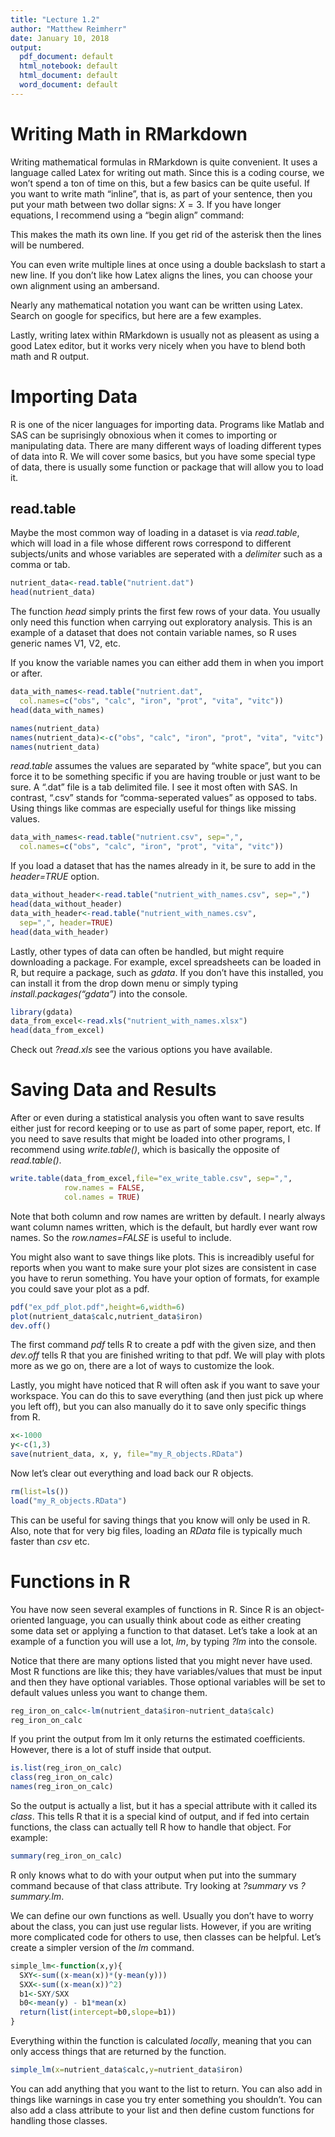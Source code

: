 ```yaml
---
title: "Lecture 1.2"
author: "Matthew Reimherr"
date: January 10, 2018
output:
  pdf_document: default
  html_notebook: default
  html_document: default
  word_document: default
---
```


# Writing Math in RMarkdown
Writing mathematical formulas in RMarkdown is quite convenient.  It uses a language called Latex for writing out math.  Since this is a coding course, we won't spend a ton of time on this, but a few basics can be quite useful.  If you want to write math "inline", that is, as part of your sentence, then you put your math between two dollar signs: $X = 3$.  If you have longer equations, I recommend using a "begin align" command:
\begin{align*}
X = 3 
\end{align*}

This makes the math its own line. If you get rid of the asterisk then the lines will be numbered.
\begin{align}
X = 3 
\end{align}

You can even write multiple lines at once using a double backslash to start a new line.
\begin{align*}
X = 3 \\
Z+Y = 10
\end{align*}
If you don't like how Latex aligns the lines, you can choose your own alignment using an ambersand.
\begin{align*}
X = 3 &  \\
& Z+Y = 10
\end{align*}

Nearly any mathematical notation you want can be written using Latex.  Search on google for specifics, but here are a few examples.
\begin{align*}
\sum_{j=1}^\infty p^{-j}  & = \frac{1}{p} \\
\int_{-\infty}^\infty \exp\left\{ -\frac{x^2}{2} \right\} \ dx & = \sqrt{2 \pi} \\ 
\frac{\partial f(x,y)}{\partial x} & = \log( x+ y) \times \sin(2x)
\end{align*}

Lastly, writing latex within RMarkdown is usually not as pleasent as using a good Latex editor, but it works very nicely when you have to blend both math and R output.


# Importing Data
R is one of the nicer languages for importing data.  Programs like Matlab and SAS can be suprisingly obnoxious when it comes to importing or manipulating data.  There are many different ways of loading different types of data into R.  We will cover some basics, but you have some special type of data, there is usually some function or package that will allow you to load it.

## read.table
Maybe the most common way of loading in a dataset is via *read.table*, which will load in a file whose different rows correspond to different subjects/units and whose variables are seperated with a *delimiter* such as a comma or tab.  
```r
nutrient_data<-read.table("nutrient.dat")
head(nutrient_data)
```
The function *head* simply prints the first few rows of your data.  You usually only need this function when carrying out exploratory analysis. This is an example of a dataset that does not contain variable names, so R uses generic names V1, V2, etc.

If you know the variable names you can either add them in when you import or after.
```r
data_with_names<-read.table("nutrient.dat", 
  col.names=c("obs", "calc", "iron", "prot", "vita", "vitc"))
head(data_with_names)
```
```r
names(nutrient_data)
names(nutrient_data)<-c("obs", "calc", "iron", "prot", "vita", "vitc")
names(nutrient_data)
```
*read.table* assumes the values are separated by "white space", but you can force it to be something specific if you are having trouble or just want to be sure. A ".dat" file is a tab delimited file.  I see it most often with SAS.  In contrast, ".csv" stands for "comma-seperated values" as opposed to tabs.  Using things like commas are especially useful for things like missing values.
```r
data_with_names<-read.table("nutrient.csv", sep=",", 
  col.names=c("obs", "calc", "iron", "prot", "vita", "vitc"))
```

If you load a dataset that has the names already in it, be sure to add in the *header=TRUE* option.
```r
data_without_header<-read.table("nutrient_with_names.csv", sep=",")
head(data_without_header)
data_with_header<-read.table("nutrient_with_names.csv", 
  sep=",", header=TRUE)
head(data_with_header)
```

Lastly, other types of data can often be handled, but might require downloading a package.  For example, excel spreadsheets can be loaded in R, but require a package, such as *gdata*. If you don't have this installed, you can install it from the drop down menu or simply typing *install.packages("gdata")* into the console.
```r
library(gdata)
data_from_excel<-read.xls("nutrient_with_names.xlsx")
head(data_from_excel)
```
Check out *?read.xls* see the various options you have available.  



# Saving Data and Results
After or even during a statistical analysis you often want to save results either just for record keeping or to use as part of some paper, report, etc.  If you need to save results that might be loaded into other programs, I recommend using *write.table()*, which is basically the opposite of *read.table()*.  
```r
write.table(data_from_excel,file="ex_write_table.csv", sep=",",
            row.names = FALSE,
            col.names = TRUE)
```
Note that both column and row names are written by default.  I nearly always want column names written, which is the default, but hardly ever want row names.  So the *row.names=FALSE* is useful to include.  

You might also want to save things like plots.  This is increadibly useful for reports when you want to make sure your plot sizes are consistent in case you have to rerun something.  You have your option of formats, for example you could save your plot as a pdf.
```r
pdf("ex_pdf_plot.pdf",height=6,width=6)
plot(nutrient_data$calc,nutrient_data$iron)
dev.off()
```
The first command *pdf* tells R to create a pdf with the given size, and then *dev.off* tells R that you are finished writing to that pdf.  We will play with plots more as we go on, there are a lot of ways to customize the look.

Lastly, you might have noticed that R will often ask if you want to save your workspace.  You can do this to save everything (and then just pick up where you left off), but you can also manually do it to save only specific things from R.
```r
x<-1000
y<-c(1,3)
save(nutrient_data, x, y, file="my_R_objects.RData")
```

Now let's clear out everything and load back our R objects.
```r
rm(list=ls())
load("my_R_objects.RData")
```
This can be useful for saving things that you know will only be used in R.  Also, note that for very big files, loading an *RData* file is typically much faster than *csv* etc.



# Functions in R
You have now seen several examples of functions in R.  Since R is an object-oriented language, you can usually think about code as either creating some data set or applying a function to that dataset.  Let's take a look at an example of a function you will use a lot, *lm*, by typing *?lm* into the console.

Notice that there are many options listed that you might never have used.  Most R functions are like this; they have variables/values that must be input and then they have optional variables.  Those optional variables will be set to default values unless you want to change them.
```r
reg_iron_on_calc<-lm(nutrient_data$iron~nutrient_data$calc)
reg_iron_on_calc
```
If you print the output from lm it only returns the estimated coefficients.  However, there is a lot of stuff inside that output.
```r
is.list(reg_iron_on_calc)
class(reg_iron_on_calc)
names(reg_iron_on_calc)
```
So the output is actually a list, but it has a special attribute with it called its *class*.  This tells R that it is a special kind of output, and if fed into certain functions, the class can actually tell R how to handle that object.  For example:
```r
summary(reg_iron_on_calc)
```
R only knows what to do with your output when put into the summary command because of that class attribute.  Try looking at *?summary* vs *?summary.lm*.  

We can define our own functions as well.  Usually you don't have to worry about the class, you can just use regular lists.  However, if you are writing more complicated code for others to use, then classes can be helpful.  Let's create a simpler version of the *lm* command.
```r
simple_lm<-function(x,y){
  SXY<-sum((x-mean(x))*(y-mean(y)))
  SXX<-sum((x-mean(x))^2)
  b1<-SXY/SXX
  b0<-mean(y) - b1*mean(x)
  return(list(intercept=b0,slope=b1))
}
```
Everything within the function is calculated *locally*, meaning that you can only access things that are returned by the function.
```r
simple_lm(x=nutrient_data$calc,y=nutrient_data$iron)
```
You can add anything that you want to the list to return.  You can also add in things like warnings in case you try enter something you shouldn't.  You can also add a class attribute to your list and then define custom functions for handling those classes.  










